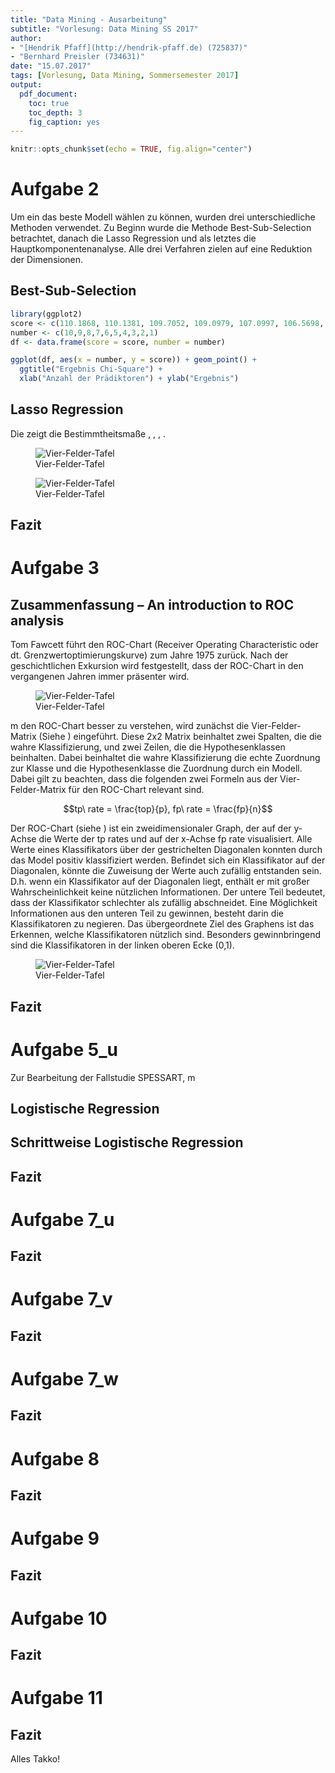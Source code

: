 ```yaml
---
title: "Data Mining - Ausarbeitung"
subtitle: "Vorlesung: Data Mining SS 2017"
author: 
- "[Hendrik Pfaff](http://hendrik-pfaff.de) (725837)"
- "Bernhard Preisler (734631)"
date: "15.07.2017"
tags: [Vorlesung, Data Mining, Sommersemester 2017]
output:
  pdf_document:
    toc: true
    toc_depth: 3
    fig_caption: yes
---
```


```r
knitr::opts_chunk$set(echo = TRUE, fig.align="center")
```

\newpage
# Aufgabe 2
Um ein das beste Modell wählen zu können, wurden drei unterschiedliche Methoden verwendet. Zu Beginn wurde die Methode Best-Sub-Selection betrachtet, danach die Lasso Regression und als letztes die Hauptkomponentenanalyse. Alle drei Verfahren zielen auf eine Reduktion der Dimensionen.

## Best-Sub-Selection

```r
library(ggplot2)
score <- c(110.1868, 110.1381, 109.7052, 109.0979, 107.0997, 106.5698, 100.6671, 95.4420, 88.9431, 81.3070)
number <- c(10,9,8,7,6,5,4,3,2,1)
df <- data.frame(score = score, number = number)

ggplot(df, aes(x = number, y = score)) + geom_point() + 
  ggtitle("Ergebnis Chi-Square") +
  xlab("Anzahl der Prädiktoren") + ylab("Ergebnis")

```


## Lasso Regression

Die \autoref{fig:lasso_criteria_for_y} zeigt die Bestimmtheitsmaße \textit{AIC}, \textit{AICC}, \textit{SBC}, \textit{Adj R-Sq}. 

![Vier-Felder-Tafel \label{fig:lasso_criteria_for_y}](figures/lasso_criteria_for_y.PNG)

![Vier-Felder-Tafel \label{fig:lasso_model}](figures/lasso_model.PNG)


## Fazit

\newpage
# Aufgabe 3
## Zusammenfassung – An introduction to ROC analysis

Tom Fawcett führt den ROC-Chart (Receiver Operating Characteristic oder dt. Grenzwertoptimierungskurve) zum Jahre 1975 zurück. Nach der geschichtlichen Exkursion wird festgestellt, dass der ROC-Chart in den vergangenen Jahren immer präsenter wird.

![Vier-Felder-Tafel \label{fig:four-field-matrix}](figures/four-field-matrix-tp-fp.PNG)

m den ROC-Chart besser zu verstehen, wird zunächst die Vier-Felder-Matrix (Siehe \autoref{fig:four-field-matrix}) eingeführt. Diese 2x2 Matrix beinhaltet zwei Spalten, die die wahre Klassifizierung, und zwei Zeilen, die die Hypothesenklassen beinhalten. Dabei beinhaltet die wahre Klassifizierung die echte Zuordnung zur Klasse und die Hypothesenklasse die Zuordnung durch ein Modell. Dabei gilt zu beachten, dass die folgenden zwei Formeln aus der Vier-Felder-Matrix für den ROC-Chart relevant sind.

$$tp\ rate = \frac{top}{p}, fp\ rate = \frac{fp}{n}$$

Der ROC-Chart (siehe \autoref{fig:roc-graph}) ist ein zweidimensionaler Graph, der auf der y-Achse die Werte der tp rates und auf der x-Achse fp rate visualisiert. Alle Werte eines Klassifikators über der gestrichelten Diagonalen konnten durch das Model positiv klassifiziert werden. Befindet sich ein Klassifikator auf der Diagonalen, könnte die Zuweisung der Werte auch zufällig entstanden sein. D.h. wenn ein Klassifikator auf der Diagonalen liegt, enthält er mit großer Wahrscheinlichkeit keine nützlichen Informationen. Der untere Teil bedeutet, dass der Klassifikator schlechter als zufällig abschneidet. Eine Möglichkeit Informationen aus den unteren Teil zu gewinnen, besteht darin die Klassifikatoren zu negieren. Das übergeordnete Ziel des Graphens ist das Erkennen, welche Klassifikatoren nützlich sind. Besonders gewinnbringend sind die Klassifikatoren in der linken oberen Ecke (0,1).

![Vier-Felder-Tafel \label{fig:roc-graph}](figures/roc_graph.PNG)

## Fazit


# Aufgabe 5_u
Zur Bearbeitung der Fallstudie SPESSART, m

## Logistische Regression

## Schrittweise Logistische Regression

## Fazit


# Aufgabe 7_u

## Fazit


# Aufgabe 7_v

## Fazit


# Aufgabe 7_w

## Fazit


# Aufgabe 8

## Fazit


# Aufgabe 9 <!-- 2 out of 3 -->

## Fazit


# Aufgabe 10 <!-- 2 out of 3 -->

## Fazit


# Aufgabe 11 <!-- 2 out of 3 -->

## Fazit
Alles Takko!